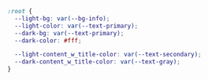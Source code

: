 ```css
:root {
  --light-bg: var(--bg-info);
  --light-color: var(--text-primary);
  --dark-bg: var(--text-primary);
  --dark-color: #fff;

  --light-content_w_title-color: var(--text-secondary);
  --dark-content_w_title-color: var(--text-gray);
}
```
